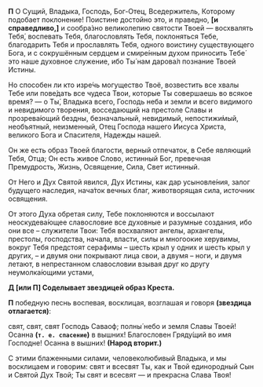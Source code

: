 **П** О Сущий, Владыка, Господь, Бог-Отец, Вседержитель, Которому подобает поклонение! Поистине достойно это, и праведно, **[**и справедливо,**]** и сообра́зно великолепию святости Твоей — восхвалять Тебя́, воспевать Тебя, благословлять Тебя, поклоняться Тебе, благодарить Тебя и прославлять Тебя, одного воистину существующего Бога, и с сокрушённым сердцем и смире́нным духом приносить Тебе́ это наше духовное служение, ибо Ты́ нам дарова́л познание Твоей Истины.

Но способен ли кто изре́чь могущество Твоё, возвестить все хвалы Тебе или пове́дать все чудеса Твои, которые Ты совершаешь во всякое время? — о Ты́, Владыка всего, Господь неба и земли и всего видимого и невидимого творения, восседающий на престоле Славы и прозрева́ющий бездны, безначальный, невидимый, непостижи́мый, необъятный, неизменный, Отец Господа нашего Иисуса Христа, великого Бога и Спасителя, Надежды нашей.

Он же есть образ Твоей благости, верный отпечаток, в Себе являющий Тебя, Отца; Он есть живое Слово, истинный Бог, превечная Премудрость, Жизнь, Освящение, Сила, Свет истинный.

От Него и Дух Святой явился, Дух Истины, как дар усыновле́ния, залог будущего наследия, нача́ток вечных благ, животворящая сила, источник освящения.

От этого Духа обретая силу, Тебе поклоняются и воссылают неоскудева́ющее славословие все духовные и разумные создания, ибо они все – служители Твои: Тебя восхваляют ангелы, архангелы, престолы, господства, начала, власти, силы и многоокие херувимы, вокруг Тебя предстоят серафимы – шесть крыл у одних и шесть крыл у других, – и двумя они покрывают лица свои, а двумя – ноги, и двумя летают, в непрестанном славословии взывая друг ко другу неумолка́ющими устами,

**Д [или П] Соделывает звездицей образ Креста.**

**П** победную песнь воспевая, восклицая, возглашая и говоря **(звездица отлагается)**:

свят, свят, свят Господь Саваоф; полны́ небо и земля Славы Твоей! Осанна **(`т. е. спасение`)** в вышних! Благословен Гряду́щий во имя Господне! Осанна в вышних! **(Народ вторит.)**

С этими блаженными силами, человеколюбивый Владыка, и мы восклицаем и говорим: свят и всесвят Ты, как и Твой единородный Сын и Святой Дух Твой; Ты свят и всесвят — и прекрасна Слава Твоя!
